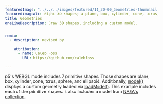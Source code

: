 ---
featuredImage: "../../../images/featured/11_3D-00_Geometries-thumbnail.png"
featuredImageAlt: Eight 3D shapes; a plane, box, cylinder, cone, torus, sphere, ellipsoid, and a model of an astronaut. The surface of the shapes are multicolored.
title: Geometries
oneLineDescription: Draw 3D shapes, including a custom model.


remix:
  - description: Revised by

    attribution:
      - name: Caleb Foss
        URL: https://github.com/calebfoss
 
---

p5's
<a href="https://p5js.org/reference/p5/WEBGL" target="_blank">WEBGL</a>
mode includes 7 primitive shapes. Those shapes are plane, box,
cylinder, cone, torus, sphere, and ellipsoid. Additionally,
<a href="https://p5js.org/reference/p5/model" target="_blank">model()</a>
displays a custom geometry loaded via
<a href="https://p5js.org/reference/p5/loadModel" target="_blank">loadModel()</a>.
This example includes each of the primitive shapes. It also includes a model
from <a href="https://nasa3d.arc.nasa.gov/models" target="_blank">NASA's collection</a>.